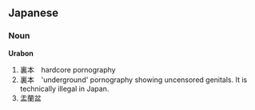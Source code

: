 == Japanese ==
===Noun===

'''Urabon'''

# 裏本　hardcore pornography
# 裏本　'underground' pornography showing uncensored genitals. It is technically illegal in Japan.
# 盂蘭盆